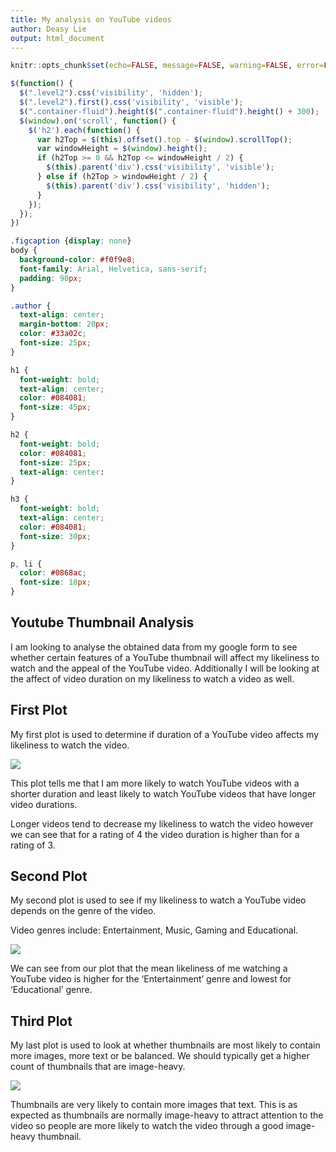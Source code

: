 ```yaml
---
title: My analysis on YouTube videos
author: Deasy Lie
output: html_document
---
```


<script src="https://code.jquery.com/jquery-3.7.1.min.js" integrity="sha256-/JqT3SQfawRcv/BIHPThkBvs0OEvtFFmqPF/lYI/Cxo=" crossorigin="anonymous"></script>

```r
knitr::opts_chunk$set(echo=FALSE, message=FALSE, warning=FALSE, error=FALSE)
```

```js
$(function() {
  $(".level2").css('visibility', 'hidden');
  $(".level2").first().css('visibility', 'visible');
  $(".container-fluid").height($(".container-fluid").height() + 300);
  $(window).on('scroll', function() {
    $('h2').each(function() {
      var h2Top = $(this).offset().top - $(window).scrollTop();
      var windowHeight = $(window).height();
      if (h2Top >= 0 && h2Top <= windowHeight / 2) {
        $(this).parent('div').css('visibility', 'visible');
      } else if (h2Top > windowHeight / 2) {
        $(this).parent('div').css('visibility', 'hidden');
      }
    });
  });
})
```

```css
.figcaption {display: none}
body {
  background-color: #f0f9e8;
  font-family: Arial, Helvetica, sans-serif;
  padding: 90px;
}

.author {
  text-align: center;
  margin-bottom: 20px;
  color: #33a02c;
  font-size: 25px;
}

h1 {
  font-weight: bold;
  text-align: center;
  color: #084081;
  font-size: 45px;
}

h2 {
  font-weight: bold;
  color: #084081;
  font-size: 25px;
  text-align: center:
}

h3 {
  font-weight: bold;
  text-align: center;
  color: #084081;
  font-size: 30px;
}

p, li {
  color: #0868ac;
  font-size: 18px;
}


```

## Youtube Thumbnail Analysis

I am looking to analyse the obtained data from my google form to see whether certain features of a YouTube thumbnail will affect my likeliness to watch and the appeal of the YouTube video. Additionally I will be looking at the affect of video duration on my likeliness to watch a video as well.

## First Plot

My first plot is used to determine if duration of a YouTube video affects my likeliness to watch the video.

![](plot1.png)

This plot tells me that I am more likely to watch YouTube videos with a shorter duration and least likely to watch YouTube videos that have longer video durations.

Longer videos tend to decrease my likeliness to watch the video however we can see that for a rating of 4 the video duration is higher than for a rating of 3.

## Second Plot

My second plot is used to see if my likeliness to watch a YouTube video depends on the genre of the video.

Video genres include: Entertainment, Music, Gaming and Educational.

![](plot2.png)

We can see from our plot that the mean likeliness of me watching a YouTube video is higher for the 'Entertainment' genre and lowest for 'Educational' genre.

## Third Plot

My last plot is used to look at whether thumbnails are most likely to contain more images, more text or be balanced. We should typically get a higher count of thumbnails that are image-heavy.

![](plot3.png)

Thumbnails are very likely to contain more images that text. This is as expected as thumbnails are normally image-heavy to attract attention to the video so people are more likely to watch the video through a good image-heavy thumbnail.

